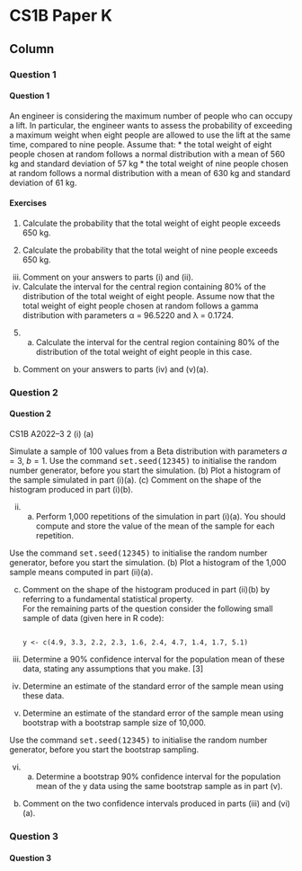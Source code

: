 

CS1B Paper K {data-navmenu="R for Actuarial Statistics"}
==============================================================

Column {.tabset}
--------------------------------


### Question 1

<h4>Question 1</h4>
 An engineer is considering the maximum number of people who can occupy a lift. In 
particular, the engineer wants to assess the probability of exceeding a maximum 
weight when eight people are allowed to use the lift at the same time, compared to 
nine people. 
Assume that: 
* the total weight of eight people chosen at random follows a normal distribution 
with a mean of 560 kg and standard deviation of 57 kg 
* the total weight of nine people chosen at random follows a normal distribution 
with a mean of 630 kg and standard deviation of 61 kg.



#### Exercises

1. Calculate the probability that the total weight of eight people exceeds 650 kg.
  
2. Calculate the probability that the total weight of nine people exceeds 650 kg.
  
(iii) Comment on your answers to parts (i) and (ii).  
(iv) Calculate the interval for the central region containing 80% of the distribution 
of the total weight of eight people.
Assume now that the total weight of eight people chosen at random follows a gamma 
distribution with parameters α = 96.5220 and λ = 0.1724. 

5. (a) Calculate the interval for the central region containing 80% of the 
distribution of the total weight of eight people in this case. 
(b) Comment on your answers to parts (iv) and (v)(a). 




### Question 2

<h4>Question 2</h4>

CS1B A2022–3 
2 (i) (a) 

Simulate a sample of 100 values from a Beta distribution with 
parameters $a = 3$, $b = 1$. Use the command <tt>set.seed(12345)</tt> to 
initialise the random number generator, before you start the simulation. 
(b) Plot a histogram of the sample simulated in part (i)(a). 
(c) Comment on the shape of the histogram produced in part (i)(b). 



(ii) (a) Perform 1,000 repetitions of the simulation in part (i)(a). 
You should compute and store the value of the mean of the sample for each 
repetition. 

Use the command <tt>set.seed(12345)</tt> to initialise the 
random number generator, before you start the simulation. 
(b) Plot a histogram of the 1,000 sample means computed in part (ii)(a). 



(c) Comment on the shape of the histogram produced in part (ii)(b) by 
referring to a fundamental statistical property.  
For the remaining parts of the question consider the following small sample of data 
(given here in R code): 
<pre><code>
y <- c(4.9, 3.3, 2.2, 2.3, 1.6, 2.4, 4.7, 1.4, 1.7, 5.1) 
</code></pre>
(iii) Determine a 90% confidence interval for the population mean of these data, 
stating any assumptions that you make. [3] 
(iv) Determine an estimate of the standard error of the sample mean using these 
data.  



(v) Determine an estimate of the standard error of the sample mean using 
bootstrap with a bootstrap sample size of 10,000. 

Use the command 
<tt>set.seed(12345)</tt> to initialise the random number generator, before you 
start the bootstrap sampling. 

(vi) (a) Determine a bootstrap 90% confidence interval for the population 
mean of the y data using the same bootstrap sample as in part (v). 
(b) Comment on the two confidence intervals produced in parts (iii) and 
(vi)(a). 
 


### Question 3

<h4>Question 3</h4>


